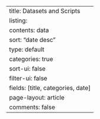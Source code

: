 ---
title: Datasets and Scripts
listing:
  contents: data
  sort: "date desc"
  type: default
  categories: true
  sort-ui: false
  filter-ui: false
  fields: [title, categories, date]
page-layout: article
comments: false
---